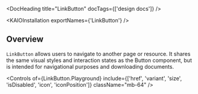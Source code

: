 
<Meta title="Components/LinkButton/Usage Guidelines" />

<DocHeading title="LinkButton" docTags={['design docs']} />

<ResourceLinks
  sourceCode="https://github.com/cultureamp/kaizen-design-system/tree/main/packages/components/src/__actions__/Button/v3"
  figma="https://www.figma.com/design/eZKEE5kXbEMY3lx84oz8iN/%F0%9F%92%9C-Heart-UI-Kit?node-id=1929-17364"
  apiSpecification="/?path=/docs/actions-linkbutton-linkbutton-v3-api-specification--docs"
/>

<KAIOInstallation exportNames={'LinkButton'} />

## Overview

`LinkButton` allows users to navigate to another page or resource. It shares the same visual styles and interaction states as the <LinkTo pageId="components-button-button-next-usage-guidelines--docs">Button</LinkTo> component, but is intended for navigational purposes and downloading documents.

<Canvas of={LinkButton.Playground} />

<Controls
  of={LinkButton.Playground}
  include={['href', 'variant', 'size', 'isDisabled', 'icon', 'iconPosition']}
  className="mb-64"
/>

